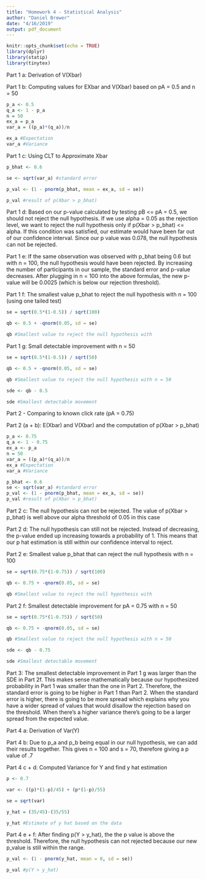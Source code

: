```yaml
---
title: "Homework 4 - Statistical Analysis"
author: "Daniel Brewer"
date: "4/16/2019"
output: pdf_document
---
```


```r
knitr::opts_chunk$set(echo = TRUE)
library(dplyr)
library(statip)
library(tinytex)
```
Part 1 a: Derivation of V(Xbar)

\begin{align}
  Var(\overline X) = V(\cfrac{1}{n}\sum\limits_{i=1}^nX_i)\\
  = (\cfrac{1}{n})^2 \sum\limits_{i=1}^nVar(X_i)\\
  = (\cfrac{1}{n})^2 \sum\limits_{i=1}^nE(X_i)^2 - [E(X_i)]^2\\
  = (\cfrac{1}{n})^2 \sum\limits_{i=1}^np_A - p_A^2\\
  = (\cfrac{1}{n})^2n(p_A)(1-p_A)\\
  = \cfrac{(p_A)(1-p_A)}{n}
\end{align}

Part 1 b: Computing values for EXbar and V(Xbar) based on pA = 0.5 and n = 50
```r

p_a <- 0.5
q_a <- 1 - p_a
n = 50
ex_a = p_a
var_a = ((p_a)*(q_a))/n

ex_a #Expectation
var_a #Variance
```

Part 1 c: Using CLT to Approximate Xbar
```r

p_bhat <- 0.6

se <- sqrt(var_a) #standard error

p_val <- (1 - pnorm(p_bhat, mean = ex_a, sd = se))

p_val #result of p(Xbar > p_bhat)

```

Part 1 d: Based on our p-value calculated by testing pB <= pA = 0.5, we should not reject the null hypothesis. If we use alpha = 0.05 as the rejection level, we want to reject the null hypothesis only if p(Xbar > p_bhat) <= alpha. If this condition was satisfied, our estimate would have been far out of our confidence interval. Since our p value was 0.078, the null hypothesis can not be rejected.

Part 1 e: If the same observation was observed with p_bhat being 0.6 but with n = 100, the null hypothesis would have been rejected. By increasing the number of participants in our sample, the standard error and p-value decreases. After plugging in n = 100 into the above formulas, the new p-value will be 0.0025 (which is below our rejection threshold).

Part 1 f: The smallest value p_bhat to reject the null hypothesis with n = 100 (using one tailed test)

```r

se = sqrt(0.5*(1-0.5)) / sqrt(100)

qb <- 0.5 + -qnorm(0.05, sd = se)

qb #Smallest value to reject the null hypothesis with

```

Part 1 g: Small detectable improvement with n = 50

```r

se = sqrt(0.5*(1-0.5)) / sqrt(50)

qb <- 0.5 + -qnorm(0.05, sd = se)

qb #Smallest value to reject the null hypothesis with n = 50

sde <- qb - 0.5

sde #Smallest detectable movement

```

Part 2 - Comparing to known click rate (pA = 0.75)

Part 2 (a + b): E(Xbar) and V(Xbar) and the computation of p(Xbar > p_bhat)

```r

p_a <- 0.75
q_a <- 1 - 0.75
ex_a <- p_a
n = 50
var_a = ((p_a)*(q_a))/n
ex_a #Expectation
var_a #Variance

p_bhat <- 0.6
se <- sqrt(var_a) #standard error
p_val <- (1 - pnorm(p_bhat, mean = ex_a, sd = se))
p_val #result of p(Xbar > p_bhat)

```

Part 2 c: The null hypothesis can not be rejected. The value of p(Xbar > p_bhat) is well above our alpha threshold of 0.05 in this case

Part 2 d: The null hypothesis can still not be rejected. Instead of decreasing, the p-value ended up increasing towards a probability of 1. This means that our p hat estimation is still within our confidence interval to reject.

Part 2 e: Smallest value p_bhat that can reject the null hypothesis with n = 100
```r

se = sqrt(0.75*(1-0.75)) / sqrt(100)

qb <- 0.75 + -qnorm(0.05, sd = se)

qb #Smallest value to reject the null hypothesis with

```

Part 2 f: Smallest detectable improvement for pA = 0.75 with n = 50
```r

se = sqrt(0.75*(1-0.75)) / sqrt(50)

qb <- 0.75 + -qnorm(0.05, sd = se)

qb #Smallest value to reject the null hypothesis with n = 50

sde <- qb - 0.75

sde #Smallest detectable movement

```

Part 3: The smallest detectable improvement in Part 1 g was larger than the SDE in Part 2f. This makes sense mathematically because our hypothesized probability in Part 1 was smaller than the one in Part 2. Therefore, the standard error is going to be higher in Part 1 than Part 2. When the standard error is higher, there is going to be more spread which explains why you have a wider spread of values that would disallow the rejection based on the threshold. When there's a higher variance there's going to be a larger spread from the expected value.






Part 4 a: Derivation of Var(Y)

\begin{align}
  Var(Y) = Var(\overline X_B - \overline X_A)\\
  = Var(\overline X_B) + Var(\overline X_A)\\
  = V(\cfrac{1}{n}\sum\limits_{i=1}^nX_iB) + V(\cfrac{1}{n}\sum\limits_{i=1}^nX_iA)\\
  = (\cfrac{1}{n})^2 \sum\limits_{i=1}^nVar(X_iB) + (\cfrac{1}{n})^2 \sum\limits_{i=1}^nVar(X_iA)\\
  = (\cfrac{1}{n})^2 \sum\limits_{i=1}^nE(X_iB)^2 - [E(X_iB)]^2 + (\cfrac{1}{n})^2 \sum\limits_{i=1}^nE(X_iA)^2 - [E(X_iA)]^2\\
  = (\cfrac{1}{n})^2 \sum\limits_{i=1}^np_B - p_B^2 + (\cfrac{1}{n})^2 \sum\limits_{i=1}^np_A - p_A^2\\
  = (\cfrac{1}{n})^2n(p_B)(1-p_B) + (\cfrac{1}{n})^2n(p_A)(1-p_A)\\
  = \cfrac{(p_B)(1-p_B)}{n_B} + \cfrac{(p_A)(1-p_A)}{n_A}\\
  = \cfrac{(p_B)(1-p_B) + (p_A)(1-p_A)}{n}
\end{align}

Part 4 b: Due to p_a and p_b being equal in our null hypothesis, we can add their results together. This gives n = 100 and s = 70, therefore giving a p value of .7

Part 4 c + d: Computed Variance for Y and find y hat estimation

```r

p <- 0.7

var <- ((p)*(1-p)/45) + (p*(1-p)/55)

se = sqrt(var)

y_hat = (35/45)-(35/55)

y_hat #Estimate of y hat based on the data

```

Part 4 e + f: After finding p(Y > y_hat), the the p value is above the threshold. Therefore, the null hypothesis can not rejected because our new p_value is still within the range.

```r

p_val <- (1 - pnorm(y_hat, mean = 0, sd = se))

p_val #p(Y > y_hat)

```